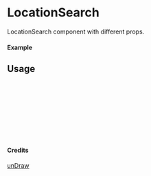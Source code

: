 
<Meta of={LocationSearch} title="unDraw/LocationSearch" />

# LocationSearch

LocationSearch component with different props.

#### Example

<Canvas of={LocationSearch.Primary} />

## Usage

```ts
import { LocationSearch } from "yadl-ui";

const Example = () => {
  return (
      <LocationSearch />
  );
};

export default Example;
```

#### Credits
[unDraw](https://undraw.co/illustrations)

